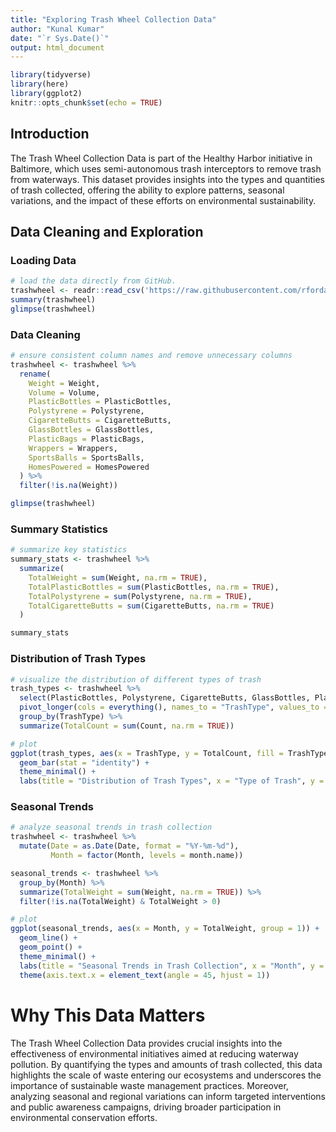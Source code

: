 ```yaml
---
title: "Exploring Trash Wheel Collection Data"
author: "Kunal Kumar"
date: "`r Sys.Date()`"
output: html_document
---
```


```r
library(tidyverse)
library(here)
library(ggplot2) 
knitr::opts_chunk$set(echo = TRUE)
```

## Introduction

The Trash Wheel Collection Data is part of the Healthy Harbor initiative in Baltimore, which uses semi-autonomous trash interceptors to remove trash from waterways. This dataset provides insights into the types and quantities of trash collected, offering the ability to explore patterns, seasonal variations, and the impact of these efforts on environmental sustainability.

## Data Cleaning and Exploration

### Loading Data

```r
# load the data directly from GitHub.
trashwheel <- readr::read_csv('https://raw.githubusercontent.com/rfordatascience/tidytuesday/main/data/2024/2024-03-05/trashwheel.csv')
summary(trashwheel)
glimpse(trashwheel)
```
### Data Cleaning

```r
# ensure consistent column names and remove unnecessary columns
trashwheel <- trashwheel %>% 
  rename(
    Weight = Weight,
    Volume = Volume,
    PlasticBottles = PlasticBottles,
    Polystyrene = Polystyrene,
    CigaretteButts = CigaretteButts,
    GlassBottles = GlassBottles,
    PlasticBags = PlasticBags,
    Wrappers = Wrappers,
    SportsBalls = SportsBalls,
    HomesPowered = HomesPowered
  ) %>% 
  filter(!is.na(Weight))

glimpse(trashwheel)
```

### Summary Statistics

```r
# summarize key statistics
summary_stats <- trashwheel %>% 
  summarize(
    TotalWeight = sum(Weight, na.rm = TRUE),
    TotalPlasticBottles = sum(PlasticBottles, na.rm = TRUE),
    TotalPolystyrene = sum(Polystyrene, na.rm = TRUE),
    TotalCigaretteButts = sum(CigaretteButts, na.rm = TRUE)
  )

summary_stats
```

### Distribution of Trash Types

```r
# visualize the distribution of different types of trash
trash_types <- trashwheel %>% 
  select(PlasticBottles, Polystyrene, CigaretteButts, GlassBottles, PlasticBags, Wrappers, SportsBalls) %>% 
  pivot_longer(cols = everything(), names_to = "TrashType", values_to = "Count") %>% 
  group_by(TrashType) %>% 
  summarize(TotalCount = sum(Count, na.rm = TRUE))

# plot
ggplot(trash_types, aes(x = TrashType, y = TotalCount, fill = TrashType)) +
  geom_bar(stat = "identity") +
  theme_minimal() +
  labs(title = "Distribution of Trash Types", x = "Type of Trash", y = "Total Count")
```

### Seasonal Trends

```r
# analyze seasonal trends in trash collection
trashwheel <- trashwheel %>% 
  mutate(Date = as.Date(Date, format = "%Y-%m-%d"),
         Month = factor(Month, levels = month.name))

seasonal_trends <- trashwheel %>% 
  group_by(Month) %>% 
  summarize(TotalWeight = sum(Weight, na.rm = TRUE)) %>%
  filter(!is.na(TotalWeight) & TotalWeight > 0)

# plot
ggplot(seasonal_trends, aes(x = Month, y = TotalWeight, group = 1)) +
  geom_line() +
  geom_point() +
  theme_minimal() +
  labs(title = "Seasonal Trends in Trash Collection", x = "Month", y = "Total Weight (tons)") +
  theme(axis.text.x = element_text(angle = 45, hjust = 1))
```

# Why This Data Matters

The Trash Wheel Collection Data provides crucial insights into the effectiveness of environmental initiatives aimed at reducing waterway pollution. By quantifying the types and amounts of trash collected, this data highlights the scale of waste entering our ecosystems and underscores the importance of sustainable waste management practices. Moreover, analyzing seasonal and regional variations can inform targeted interventions and public awareness campaigns, driving broader participation in environmental conservation efforts.